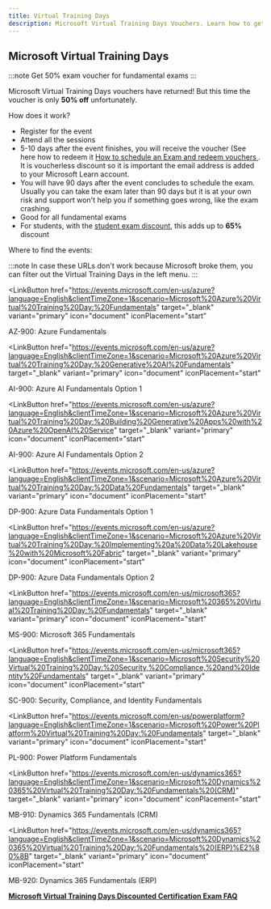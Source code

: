 ```yaml
---
title: Virtual Training Days
description: Microsoft Virtual Training Days Vouchers. Learn how to get 50% exam discount for Microsoft Fundamental exams to save money. 
---
```


## Microsoft Virtual Training Days

:::note
Get 50% exam voucher for fundamental exams
:::

Microsoft Virtual Training Days vouchers have returned! But this time the voucher is only **50% off** unfortunately. 

How does it work?

- Register for the event
- Attend all the sessions
- 5-10 days after the event finishes, you will receive the voucher (See here how to redeem it [How to schedule an Exam and redeem vouchers
](https://certs.msfthub.wiki/guide/schedulingexam/#checkout-and-redeeming-voucher-codes). It is voucherless discount so it is important the email address is added to your Microsoft Learn account. 
- You will have 90 days after the event concludes to schedule the exam. Usually you can take the exam later than 90 days but it is at your own risk and support won't help you if something goes wrong, like the exam crashing.
- Good for all fundamental exams
- For students, with the [student exam discount](https://learn.microsoft.com/credentials/certifications/student-discounts?WT.mc_id=studentamb_165290), this adds up to **65%** discount

Where to find the events:

:::note
In case these URLs don't work because Microsoft broke them, you can filter out the Virtual Training Days in the left menu.
:::

<LinkButton
  href="https://events.microsoft.com/en-us/azure?language=English&clientTimeZone=1&scenario=Microsoft%20Azure%20Virtual%20Training%20Day:%20Fundamentals" target="_blank"
  variant="primary"
  icon="document"
  iconPlacement="start"
>
  AZ-900: Azure Fundamentals
</LinkButton>

<LinkButton
  href="https://events.microsoft.com/en-us/azure?language=English&clientTimeZone=1&scenario=Microsoft%20Azure%20Virtual%20Training%20Day:%20Generative%20AI%20Fundamentals" target="_blank"
  variant="primary"
  icon="document"
  iconPlacement="start"
>
  AI-900: Azure AI Fundamentals Option 1
</LinkButton>

<LinkButton
  href="https://events.microsoft.com/en-us/azure?language=English&clientTimeZone=1&scenario=Microsoft%20Azure%20Virtual%20Training%20Day:%20Building%20Generative%20Apps%20with%20Azure%20OpenAI%20Service" target="_blank"
  variant="primary"
  icon="document"
  iconPlacement="start"
>
  AI-900: Azure AI Fundamentals Option 2
</LinkButton>

<LinkButton
  href="https://events.microsoft.com/en-us/azure?language=English&clientTimeZone=1&scenario=Microsoft%20Azure%20Virtual%20Training%20Day:%20Data%20Fundamentals" target="_blank"
  variant="primary"
  icon="document"
  iconPlacement="start"
>
  DP-900: Azure Data Fundamentals Option 1
</LinkButton>

<LinkButton
  href="https://events.microsoft.com/en-us/azure?language=English&clientTimeZone=1&scenario=Microsoft%20Azure%20Virtual%20Training%20Day:%20Implementing%20a%20Data%20Lakehouse%20with%20Microsoft%20Fabric" target="_blank"
  variant="primary"
  icon="document"
  iconPlacement="start"
>
  DP-900: Azure Data Fundamentals Option 2
</LinkButton>

<LinkButton
  href="https://events.microsoft.com/en-us/microsoft365?language=English&clientTimeZone=1&scenario=Microsoft%20365%20Virtual%20Training%20Day:%20Fundamentals" target="_blank"
  variant="primary"
  icon="document"
  iconPlacement="start"
>
  MS-900: Microsoft 365 Fundamentals
</LinkButton>

<LinkButton
  href="https://events.microsoft.com/en-us/microsoft365?language=English&clientTimeZone=1&scenario=Microsoft%20Security%20Virtual%20Training%20Day:%20Security,%20Compliance,%20and%20Identity%20Fundamentals" target="_blank"
  variant="primary"
  icon="document"
  iconPlacement="start"
>
  SC-900: Security, Compliance, and Identity Fundamentals
</LinkButton>

<LinkButton
  href="https://events.microsoft.com/en-us/powerplatform?language=English&clientTimeZone=1&scenario=Microsoft%20Power%20Platform%20Virtual%20Training%20Day:%20Fundamentals" target="_blank"
  variant="primary"
  icon="document"
  iconPlacement="start"
>
  PL-900: Power Platform Fundamentals
</LinkButton>

<LinkButton
  href="https://events.microsoft.com/en-us/dynamics365?language=English&clientTimeZone=1&scenario=Microsoft%20Dynamics%20365%20Virtual%20Training%20Day:%20Fundamentals%20(CRM)" target="_blank"
  variant="primary"
  icon="document"
  iconPlacement="start"
>
  MB-910: Dynamics 365 Fundamentals (CRM)
</LinkButton>

<LinkButton
  href="https://events.microsoft.com/en-us/dynamics365?language=English&clientTimeZone=1&scenario=Microsoft%20Dynamics%20365%20Virtual%20Training%20Day:%20Fundamentals%20(ERP)%E2%80%8B" target="_blank"
  variant="primary"
  icon="document"
  iconPlacement="start"
>
  MB-920: Dynamics 365 Fundamentals (ERP)
</LinkButton>
  
[**Microsoft Virtual Training Days Discounted Certification Exam FAQ**](https://query.prod.cms.rt.microsoft.com/cms/api/am/binary/RWFTgx)
